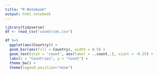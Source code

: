 ```yaml
---
title: "R Notebook"
output: html_notebook
---
```


```r
library(tidyverse)
df <- read_csv("countries.csv")
```

```r
df %>%
  ggplot(aes(Country)) +
  geom_bar(aes(fill = Country), width = 0.5) +
  geom_text(stat = 'count', aes(label = ..count..), vjust = -0.25) +
  labs(x = "Countries", y = "Count") +
  theme_bw() +
  theme(legend.position="none")
```

